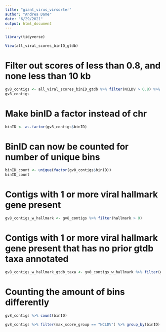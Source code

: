 ```yaml
---
title: "giant_virus_virsorter"
author: "Andrea Dame"
date: "6/29/2021"
output: html_document
---
```


```r
library(tidyverse)
```


```r
View(all_viral_scores_binID_gtdb)
```
# Filter out scores of less than 0.8, and none less than 10 kb
```r
gv8_contigs <- all_viral_scores_binID_gtdb %>% filter(NCLDV > 0.8) %>% group_by(binID) %>% filter(length > 10000)
gv8_contigs
```
# Make binID a factor instead of chr 
```r
binID <- as.factor(gv8_contigs$binID) 
```

# BinID can now be counted for number of unique bins 
```r
binID_count <- unique(factor(gv8_contigs$binID))
binID_count
```
# Contigs with 1 or more viral hallmark gene present 
```r
gv8_contigs_w_hallmark <- gv8_contigs %>% filter(hallmark > 0)
```
# Contigs with 1 or more viral hallmark gene present that has no prior gtdb taxa annotated
```r
gv8_contigs_w_hallmark_gtdb_taxa <- gv8_contigs_w_hallmark %>% filter(gtdb_taxa == 'None')
```
# Counting the amount of bins differently  
```r
gv8_contigs %>% count(binID)
```
```r
gv8_contigs %>% filter(max_score_group == "NCLDV") %>% group_by(binID) %>% summarize(hallmark = sum(hallmark), Viral = sum(viral), Cellular = sum(cellular)) %>% filter(hallmark >0) %>%  filter(Cellular < 10)
```
```r

```








